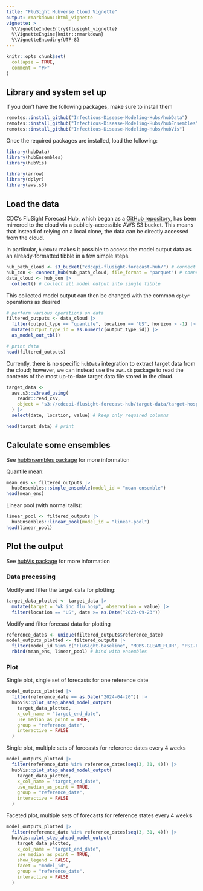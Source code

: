 ```yaml
---
title: "FluSight Hubverse Cloud Vignette"
output: rmarkdown::html_vignette
vignette: >
  %\VignetteIndexEntry{flusight_vignette}
  %\VignetteEngine{knitr::rmarkdown}
  %\VignetteEncoding{UTF-8}
---
```


```r
knitr::opts_chunk$set(
  collapse = TRUE,
  comment = "#>"
)
```

## Library and system set up
If you don't have the following packages, make sure to install them

```r
remotes::install_github("Infectious-Disease-Modeling-Hubs/hubData")
remotes::install_github("Infectious-Disease-Modeling-Hubs/hubEnsembles")
remotes::install_github("Infectious-Disease-Modeling-Hubs/hubVis")
```

Once the required packages are installed, load the following:

```r
library(hubData)
library(hubEnsembles)
library(hubVis)

library(arrow)
library(dplyr)
library(aws.s3)
```


## Load the data
CDC's FluSight Forecast Hub, which began as a [GitHub repository](https://github.com/cdcepi/FluSight-forecast-hub/tree/main), has been mirrored to the cloud via a publicly-accessible AWS S3 bucket. This means that instead of relying on a local clone, the data can be directly accessed from the cloud.

In particular, `hubData` makes it possible to access the model output data as an already-formatted tibble in a few simple steps.

```r
hub_path_cloud <- s3_bucket("cdcepi-flusight-forecast-hub/") # connect to bucket
hub_con <- connect_hub(hub_path_cloud, file_format = "parquet") # connect to hub
data_cloud <- hub_con |>
  collect() # collect all model output into single tibble
```

This collected model output can then be changed with the common `dplyr` operations as desired

```r
# perform various operations on data
filtered_outputs <- data_cloud |>
  filter(output_type == "quantile", location == "US", horizon > -1) |>
  mutate(output_type_id = as.numeric(output_type_id)) |>
  as_model_out_tbl()

# print data
head(filtered_outputs)
```

Currently, there is no specific `hubData` integration to extract target data from the cloud; however, we can instead use the `aws.s3` package to read the contents of the most up-to-date target data file stored in the cloud.

```r
target_data <-
  aws.s3::s3read_using(
    readr::read_csv,
    object = "s3://cdcepi-flusight-forecast-hub/target-data/target-hospital-admissions.csv"
  ) |>
  select(date, location, value) # keep only required columns

head(target_data) # print
```

## Calculate some ensembles
See [hubEnsembles package](https://infectious-disease-modeling-hubs.github.io/hubEnsembles/index.html) for more information

Quantile mean: 
```r
mean_ens <- filtered_outputs |>
  hubEnsembles::simple_ensemble(model_id = "mean-ensemble")
head(mean_ens)
```

Linear pool (with normal tails): 
```r
linear_pool <- filtered_outputs |>
  hubEnsembles::linear_pool(model_id = "linear-pool")
head(linear_pool)
```

## Plot the output
See [hubVis package](https://infectious-disease-modeling-hubs.github.io/hubVis/index.html) for more information

### Data processing
Modify and filter the target data for plotting:

```r
target_data_plotted <- target_data |>
  mutate(target = "wk inc flu hosp", observation = value) |>
  filter(location == "US", date >= as.Date("2023-09-23"))
```

Modify and filter forecast data for plotting
```r
reference_dates <- unique(filtered_outputs$reference_date)
model_outputs_plotted <- filtered_outputs |>
  filter(model_id %in% c("FluSight-baseline", "MOBS-GLEAM_FLUH", "PSI-PROF")) |>
  rbind(mean_ens, linear_pool) # bind with ensembles
```

### Plot
Single plot, single set of forecasts for one reference date

```r
model_outputs_plotted |>
  filter(reference_date == as.Date("2024-04-20")) |>
  hubVis::plot_step_ahead_model_output(
    target_data_plotted,
    x_col_name = "target_end_date",
    use_median_as_point = TRUE,
    group = "reference_date",
    interactive = FALSE
  )
```

Single plot, multiple sets of forecasts for reference dates every 4 weeks
```r
model_outputs_plotted |>
  filter(reference_date %in% reference_dates[seq(3, 31, 4)]) |>
  hubVis::plot_step_ahead_model_output(
    target_data_plotted,
    x_col_name = "target_end_date",
    use_median_as_point = TRUE,
    group = "reference_date",
    interactive = FALSE
  )
```

Faceted plot, multiple sets of forecasts for reference states every 4 weeks

```r
model_outputs_plotted |>
  filter(reference_date %in% reference_dates[seq(3, 31, 4)]) |>
  hubVis::plot_step_ahead_model_output(
    target_data_plotted,
    x_col_name = "target_end_date",
    use_median_as_point = TRUE,
    show_legend = FALSE,
    facet = "model_id",
    group = "reference_date",
    interactive = FALSE
  )
```

